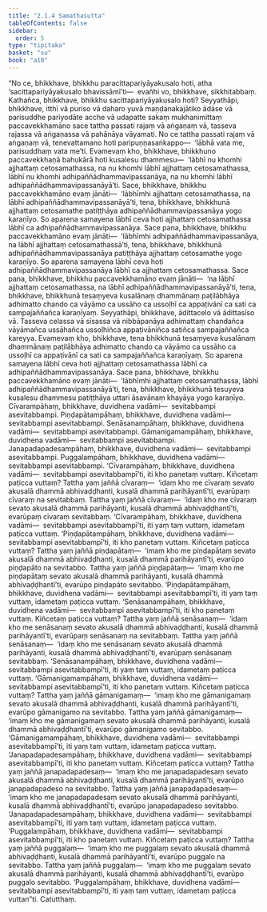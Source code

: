 ```yaml
---
title: "2.1.4 Samathasutta"
tableOfContents: false
sidebar:
  order: 5
type: "tipitaka"
basket: "su"
book: "a10"
---
```



<DynamicBreadcrumb />

<Division number="54" book="a10">

<Paragraph number="392" book="a10">
“No ce, bhikkhave, bhikkhu paracittapariyāyakusalo hoti, atha ‘sacittapariyāyakusalo bhavissāmī’ti—  evañhi vo, bhikkhave, sikkhitabbaṃ.
</Paragraph>

<Paragraph number="393" book="a10">
Kathañca, bhikkhave, bhikkhu sacittapariyāyakusalo hoti? Seyyathāpi, bhikkhave, itthī vā puriso vā daharo yuvā maṇḍanakajātiko ādāse vā parisuddhe pariyodāte acche vā udapatte sakaṃ mukhanimittaṃ paccavekkhamāno sace tattha passati rajaṃ vā aṅgaṇaṃ vā, tasseva rajassa vā aṅgaṇassa vā pahānāya vāyamati. No ce tattha passati rajaṃ vā aṅgaṇaṃ vā, tenevattamano hoti paripuṇṇasaṅkappo—  ‘lābhā vata me, parisuddhaṃ vata me’ti. Evamevaṃ kho, bhikkhave, bhikkhuno paccavekkhaṇā bahukārā hoti kusalesu dhammesu—  ‘lābhī nu khomhi ajjhattaṃ cetosamathassa, na nu khomhi lābhī ajjhattaṃ cetosamathassa, lābhī nu khomhi adhipaññādhammavipassanāya, na nu khomhi lābhī adhipaññādhammavipassanāyā’ti.
</Paragraph>

<Paragraph number="394" book="a10">
Sace, bhikkhave, bhikkhu paccavekkhamāno evaṃ jānāti—  ‘lābhīmhi ajjhattaṃ cetosamathassa, na lābhī adhipaññādhammavipassanāyā’ti, tena, bhikkhave, bhikkhunā ajjhattaṃ cetosamathe patiṭṭhāya adhipaññādhammavipassanāya yogo karaṇīyo. So aparena samayena lābhī ceva hoti ajjhattaṃ cetosamathassa lābhī ca adhipaññādhammavipassanāya.
</Paragraph>

<Paragraph number="395" book="a10">
Sace pana, bhikkhave, bhikkhu paccavekkhamāno evaṃ jānāti—  ‘lābhīmhi adhipaññādhammavipassanāya, na lābhī ajjhattaṃ cetosamathassā’ti, tena, bhikkhave, bhikkhunā adhipaññādhammavipassanāya patiṭṭhāya ajjhattaṃ cetosamathe yogo karaṇīyo. So aparena samayena lābhī ceva hoti adhipaññādhammavipassanāya lābhī ca ajjhattaṃ cetosamathassa.
</Paragraph>

<Paragraph number="396" book="a10">
Sace pana, bhikkhave, bhikkhu paccavekkhamāno evaṃ jānāti—  ‘na lābhī ajjhattaṃ cetosamathassa, na lābhī adhipaññādhammavipassanāyā’ti, tena, bhikkhave, bhikkhunā tesaṃyeva kusalānaṃ dhammānaṃ paṭilābhāya adhimatto chando ca vāyāmo ca ussāho ca ussoḷhī ca appaṭivānī ca sati ca sampajaññañca karaṇīyaṃ. Seyyathāpi, bhikkhave, ādittacelo vā ādittasīso vā. Tasseva celassa vā sīsassa vā nibbāpanāya adhimattaṃ chandañca vāyāmañca ussāhañca ussoḷhiñca appaṭivāniñca satiñca sampajaññañca kareyya. Evamevaṃ kho, bhikkhave, tena bhikkhunā tesaṃyeva kusalānaṃ dhammānaṃ paṭilābhāya adhimatto chando ca vāyāmo ca ussāho ca ussoḷhī ca appaṭivānī ca sati ca sampajaññañca karaṇīyaṃ. So aparena samayena lābhī ceva hoti ajjhattaṃ cetosamathassa lābhī ca adhipaññādhammavipassanāya.
</Paragraph>

<Paragraph number="397" book="a10">
Sace pana, bhikkhave, bhikkhu paccavekkhamāno evaṃ jānāti—  ‘lābhīmhi ajjhattaṃ cetosamathassa, lābhī adhipaññādhammavipassanāyā’ti, tena, bhikkhave, bhikkhunā tesuyeva kusalesu dhammesu patiṭṭhāya uttari āsavānaṃ khayāya yogo karaṇīyo.
</Paragraph>

<Paragraph number="398" book="a10">
Cīvarampāhaṃ, bhikkhave, duvidhena vadāmi—  sevitabbampi asevitabbampi. Piṇḍapātampāhaṃ, bhikkhave, duvidhena vadāmi—  sevitabbampi asevitabbampi. Senāsanampāhaṃ, bhikkhave, duvidhena vadāmi—  sevitabbampi asevitabbampi. Gāmanigamampāhaṃ, bhikkhave, duvidhena vadāmi—  sevitabbampi asevitabbampi. Janapadapadesampāhaṃ, bhikkhave, duvidhena vadāmi—  sevitabbampi asevitabbampi. Puggalampāhaṃ, bhikkhave, duvidhena vadāmi—  sevitabbampi asevitabbampi.
</Paragraph>

<Paragraph number="399" book="a10">
‘Cīvarampāhaṃ, bhikkhave, duvidhena vadāmi—  sevitabbampi asevitabbampī’ti, iti kho panetaṃ vuttaṃ. Kiñcetaṃ paṭicca vuttaṃ? Tattha yaṃ jaññā cīvaraṃ—  ‘idaṃ kho me cīvaraṃ sevato akusalā dhammā abhivaḍḍhanti, kusalā dhammā parihāyantī’ti, evarūpaṃ cīvaraṃ na sevitabbaṃ. Tattha yaṃ jaññā cīvaraṃ—  ‘idaṃ kho me cīvaraṃ sevato akusalā dhammā parihāyanti, kusalā dhammā abhivaḍḍhantī’ti, evarūpaṃ cīvaraṃ sevitabbaṃ. ‘Cīvarampāhaṃ, bhikkhave, duvidhena vadāmi—  sevitabbampi asevitabbampī’ti, iti yaṃ taṃ vuttaṃ, idametaṃ paṭicca vuttaṃ.
</Paragraph>

<Paragraph number="400" book="a10">
‘Piṇḍapātampāhaṃ, bhikkhave, duvidhena vadāmi—  sevitabbampi asevitabbampī’ti, iti kho panetaṃ vuttaṃ. Kiñcetaṃ paṭicca vuttaṃ? Tattha yaṃ jaññā piṇḍapātaṃ—  ‘imaṃ kho me piṇḍapātaṃ sevato akusalā dhammā abhivaḍḍhanti, kusalā dhammā parihāyantī’ti, evarūpo piṇḍapāto na sevitabbo. Tattha yaṃ jaññā piṇḍapātaṃ—  ‘imaṃ kho me piṇḍapātaṃ sevato akusalā dhammā parihāyanti, kusalā dhammā abhivaḍḍhantī’ti, evarūpo piṇḍapāto sevitabbo. ‘Piṇḍapātampāhaṃ, bhikkhave, duvidhena vadāmi—  sevitabbampi asevitabbampī’ti, iti yaṃ taṃ vuttaṃ, idametaṃ paṭicca vuttaṃ.
</Paragraph>

<Paragraph number="401" book="a10">
‘Senāsanampāhaṃ, bhikkhave, duvidhena vadāmi—  sevitabbampi asevitabbampī’ti, iti kho panetaṃ vuttaṃ. Kiñcetaṃ paṭicca vuttaṃ? Tattha yaṃ jaññā senāsanaṃ—  ‘idaṃ kho me senāsanaṃ sevato akusalā dhammā abhivaḍḍhanti, kusalā dhammā parihāyantī’ti, evarūpaṃ senāsanaṃ na sevitabbaṃ. Tattha yaṃ jaññā senāsanaṃ—  ‘idaṃ kho me senāsanaṃ sevato akusalā dhammā parihāyanti, kusalā dhammā abhivaḍḍhantī’ti, evarūpaṃ senāsanaṃ sevitabbaṃ. ‘Senāsanampāhaṃ, bhikkhave, duvidhena vadāmi—  sevitabbampi asevitabbampī’ti, iti yaṃ taṃ vuttaṃ, idametaṃ paṭicca vuttaṃ.
</Paragraph>

<Paragraph number="402" book="a10">
‘Gāmanigamampāhaṃ, bhikkhave, duvidhena vadāmi—  sevitabbampi asevitabbampī’ti, iti kho panetaṃ vuttaṃ. Kiñcetaṃ paṭicca vuttaṃ? Tattha yaṃ jaññā gāmanigamaṃ—  ‘imaṃ kho me gāmanigamaṃ sevato akusalā dhammā abhivaḍḍhanti, kusalā dhammā parihāyantī’ti, evarūpo gāmanigamo na sevitabbo. Tattha yaṃ jaññā gāmanigamaṃ—  ‘imaṃ kho me gāmanigamaṃ sevato akusalā dhammā parihāyanti, kusalā dhammā abhivaḍḍhantī’ti, evarūpo gāmanigamo sevitabbo. ‘Gāmanigamampāhaṃ, bhikkhave, duvidhena vadāmi—  sevitabbampi asevitabbampī’ti, iti yaṃ taṃ vuttaṃ, idametaṃ paṭicca vuttaṃ.
</Paragraph>

<Paragraph number="403" book="a10">
‘Janapadapadesampāhaṃ, bhikkhave, duvidhena vadāmi—  sevitabbampi asevitabbampī’ti, iti kho panetaṃ vuttaṃ. Kiñcetaṃ paṭicca vuttaṃ? Tattha yaṃ jaññā janapadapadesaṃ—  ‘imaṃ kho me janapadapadesaṃ sevato akusalā dhammā abhivaḍḍhanti, kusalā dhammā parihāyantī’ti, evarūpo janapadapadeso na sevitabbo. Tattha yaṃ jaññā janapadapadesaṃ—  ‘imaṃ kho me janapadapadesaṃ sevato akusalā dhammā parihāyanti, kusalā dhammā abhivaḍḍhantī’ti, evarūpo janapadapadeso sevitabbo. ‘Janapadapadesampāhaṃ, bhikkhave, duvidhena vadāmi—  sevitabbampi asevitabbampī’ti, iti yaṃ taṃ vuttaṃ, idametaṃ paṭicca vuttaṃ.
</Paragraph>

<Paragraph number="404" book="a10">
‘Puggalampāhaṃ, bhikkhave, duvidhena vadāmi—  sevitabbampi asevitabbampī’ti, iti kho panetaṃ vuttaṃ. Kiñcetaṃ paṭicca vuttaṃ? Tattha yaṃ jaññā puggalaṃ—  ‘imaṃ kho me puggalaṃ sevato akusalā dhammā abhivaḍḍhanti, kusalā dhammā parihāyantī’ti, evarūpo puggalo na sevitabbo. Tattha yaṃ jaññā puggalaṃ—  ‘imaṃ kho me puggalaṃ sevato akusalā dhammā parihāyanti, kusalā dhammā abhivaḍḍhantī’ti, evarūpo puggalo sevitabbo. ‘Puggalampāhaṃ, bhikkhave, duvidhena vadāmi—  sevitabbampi asevitabbampī’ti, iti yaṃ taṃ vuttaṃ, idametaṃ paṭicca vuttan”ti.

</Paragraph>
</Division>

<Paragraph number="405" type="center" book="a10">
Catutthaṃ.
</Paragraph>